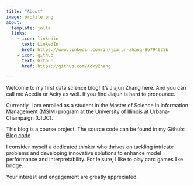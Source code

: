 ```yaml
---
title: "About"
image: profile.png
about:
  template: jolla
  links:
    - icon: linkedin
      text: LinkedIn
      href: https://www.linkedin.com/in/jiajun-zhang-8b794625b
    - icon: github
      text: Github
      href: https://github.com/AckyZhang

---
```

<p align="left">
Welcome to my first data science blog! It's Jiajun Zhang here. 
And you can call me Acedia or Acky as well. If you find Jiajun is hard to pronounce.
</p>
<p align="left">
Currently, I am enrolled as a student in the Master of Science in Information Management (MSIM) program at the University of Illinois at Urbana-Champaign (UIUC).
</p>
<p align="left">
This blog is a course project. The source code can be found in my Github:
<a href="https://github.com/AckyZhang/blog">Blog code</a>
</p>
<p align="left">
I consider myself a dedicated thinker who thrives on tackling intricate problems and developing innovative solutions to enhance model performance and interpretability.
For leisure, I like to play card games like bridge.
</p>
<p align="left">
Your interest and engagement are greatly appreciated.
</p>